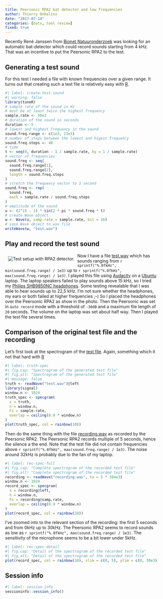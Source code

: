 ```yaml
---
title: Peersonic RPA2 bat detector and low frequencies
author: Thierry Onkelinx
date: "2017-07-14"
categories: [bats, tool review]
fixed: true
---
```


Recently René Janssen from [Bionet Natuuronderzoek](http://www.bionetnatuur.eu/) was looking for an automatic bat-detector which could record sounds starting from 4 kHz.
That was an incentive to put the Peersonic RPA2 to the test.

## Generating a test sound

For this test I needed a file with known frequencies over a given range.
It turns out that creating such a test file is relatively easy with [R](https://www.r-project.org).

```r
#| label: create-test-sound
#| warning: false
library(tuneR)
# sample rate of the sound in Hz
# must be at least twice the highest frequency
sample.rate <- 50e3
# duration of the sound in seconds
duration <- 5
# lowest and highest frequency in the sound
sound.freq.range <- c(1e3, 21e3)
# number of steps between the lowest and higest frequency
sound.freq.steps <- 40
# time
t <- seq(0, duration - 1 / sample.rate, by = 1 / sample.rate)
# vector of frequencies
sound.freq <- seq(
  sound.freq.range[1], 
  sound.freq.range[2],
  length = sound.freq.steps
)
# stretch the frequency vector to 1 second
sound.freq <- rep(
  sound.freq,
  each = sample.rate / sound.freq.steps
)
# amplitude of the sound
u <- (2^15 - 1) * sin(2 * pi * sound.freq * t)
# create Wave object
w <- Wave(u, samp.rate = sample.rate, bit = 16)
# save Wave object to wav file
writeWave(w, "test.wav")
```

## Play and record the test sound

![Test setup with RPA2 detector.](peersonic-headphones.jpg){fig-alt="RPA2 detector with headphones mounted over the microphone." style="float: left; padding: 10px;"}
Now I have a file [test.wav](test.wav) which has sounds ranging from `r sprintf("%.0fkHz", min(sound.freq.range) / 1e3)` up to `r sprintf("%.0fkHz", max(sound.freq.range) / 1e3)`.
I played this file using [Audacity](http://www.audacityteam.org/) on a [Ubuntu](https://www.ubuntu.com) laptop.
The laptop speakers failed to play sounds above 15 kHz, so I tried my [Philips SHB9850NC headphones](http://www.philips.co.uk/c-p/SHB9850NC_00/wireless-noise-cancelling-headphones).
Some testing revealable that I was able to hear sounds up to 22,5 kHz.
I'm not sure whether the headphones, my ears or both failed at higher frequencies ;-)
So I placed the headphones over the Peersonic RPA2 as show in the photo.
Then the Peersonic was set in `auto record` mode with a threshold of `-30dB` and a maximum file length of `20` seconds.
The volume on the laptop was set about half way.
Then I played the test file several times.

## Comparison of the original test file and the recording

Let's first look at the spectrogram of the [test file](test.wav).
Again, something which it not that hard with [R](https://www.r-project.org)

```r
#| label: truth-spec
#| fig.cap: "Spectrogram of the generated test file"
#| fig.alt: "Spectrogram of the generated test file"
#| message: false
truth <- readWave("test.wav")@left
library(signal)
window.n <- 1024
truth_spec <- specgram(
  x = truth,
  n = window.n,
  Fs = sample.rate,
  overlap = ceiling(0.9 * window.n)
)
plot(truth_spec, col = rainbow(10))
```

Then do the same thing with the file [recording.wav](recording.wav) as recorded by the Peersonic RPA2.
The Peersonic RPA2 records multiple of 5 seconds, hence the silence a the end.
Note that the test file did not contain frequencies above `r sprintf("%.0fkHz", max(sound.freq.range) / 1e3)`.
The noise around 32kHz is probably due to the fan of my laptop.

```r
#| label: rec-spec-full
#| fig.cap: "Complete spectrogram of the recorded test file"
#| fig.alt: "Complete spectrogram of the recorded test file"
recording <- readWave("recording.wav", to = 5 * 384e3)
window.n <- 1024
record_spec <- specgram(
  x = recording@left,
  n = window.n,
  Fs = recording@samp.rate,
  overlap = ceiling(0.9 * window.n)
)
plot(record_spec, col = rainbow(10))
```

I've zoomed into to the relevant section of the recording: the first 5 seconds and from 0kHz up to 30kHz.
The Peersonic RPA2 seems to record sounds as low as `r sprintf("%.0fkHz", max(sound.freq.range) / 1e3)`.
The sensitivity of the microphone seems to be a bit lower under 5kHz.

```r
#| label: rec-spec-detail
#| fig.cap: "Detail of the spectrogram of the recorded test file"
#| fig.alt: "Detail of the spectrogram of the recorded test file"
plot(record_spec, col = rainbow(10), xlim = c(0, 5), ylim = c(0, 30e3))
```

## Session info

```r
#| label: session-info
sessioninfo::session_info()
```
